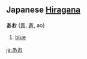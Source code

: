 == Japanese [[Hiragana]] ==                             

'''あお''' ([[青]], [[蒼]], ao)

# [[blue]]

[[ja:あお]]